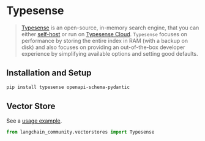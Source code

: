 # Typesense

> [Typesense](https://typesense.org) is an open-source, in-memory search engine, that you can either 
> [self-host](https://typesense.org/docs/guide/install-typesense.html#option-2-local-machine-self-hosting) or run 
> on [Typesense Cloud](https://cloud.typesense.org/).
> `Typesense` focuses on performance by storing the entire index in RAM (with a backup on disk) and also 
> focuses on providing an out-of-the-box developer experience by simplifying available options and setting good defaults.

## Installation and Setup


```bash
pip install typesense openapi-schema-pydantic
```

## Vector Store

See a [usage example](/docs/integrations/vectorstores/typesense).

```python
from langchain_community.vectorstores import Typesense
```
